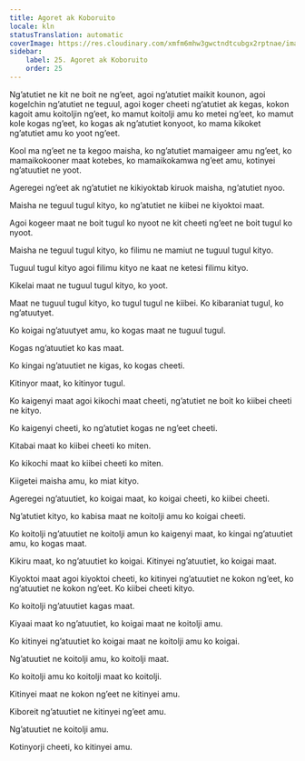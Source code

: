 ```yaml
---
title: Agoret ak Koboruito
locale: kln
statusTranslation: automatic
coverImage: https://res.cloudinary.com/xmfm6mhw3gwctndtcubgx2rptnae/image/upload/v1740468922/small_cover_tratado_de_psicologia_revolucionaria_a4c0dca4e0.webp
sidebar:
    label: 25. Agoret ak Koboruito
    order: 25
---
```

Ng’atutiet ne kit ne boit ne ng’eet, agoi ng’atutiet maikit kounon, agoi kogelchin ng’atutiet ne teguul, agoi koger cheeti ng’atutiet ak kegas, kokon kagoit amu koitoljin ng’eet, ko mamut koitolji amu ko metei ng’eet, ko mamut kole kogas ng’eet, ko kogas ak ng’atutiet konyoot, ko mama kikoket ng’atutiet amu ko yoot ng’eet.

Kool ma ng’eet ne ta kegoo maisha, ko ng’atutiet mamaigeer amu ng’eet, ko mamaikokooner maat kotebes, ko mamaikokamwa ng’eet amu, kotinyei ng’atuutiet ne yoot.

Ageregei ng’eet ak ng’atutiet ne kikiyoktab kiruok maisha, ng’atutiet nyoo.

Maisha ne teguul tugul kityo, ko ng’atutiet ne kiibei ne kiyoktoi maat.

Agoi kogeer maat ne boit tugul ko nyoot ne kit cheeti ng’eet ne boit tugul ko nyoot.

Maisha ne teguul tugul kityo, ko filimu ne mamiut ne tuguul tugul kityo.

Tuguul tugul kityo agoi filimu kityo ne kaat ne ketesi filimu kityo.

Kikelai maat ne tuguul tugul kityo, ko yoot.

Maat ne tuguul tugul kityo, ko tugul tugul ne kiibei. Ko kibaraniat tugul, ko ng’atuutyet.

Ko koigai ng’atuutyet amu, ko kogas maat ne tuguul tugul.

Kogas ng’atuutiet ko kas maat.

Ko kingai ng’atuutiet ne kigas, ko kogas cheeti.

Kitinyor maat, ko kitinyor tugul.

Ko kaigenyi maat agoi kikochi maat cheeti, ng’atutiet ne boit ko kiibei cheeti ne kityo.

Ko kaigenyi cheeti, ko ng’atutiet kogas ne ng’eet cheeti.

Kitabai maat ko kiibei cheeti ko miten.

Ko kikochi maat ko kiibei cheeti ko miten.

Kiigetei maisha amu, ko miat kityo.

Ageregei ng’atuutiet, ko koigai maat, ko koigai cheeti, ko kiibei cheeti.

Ng’atutiet kityo, ko kabisa maat ne koitolji amu ko koigai cheeti.

Ko koitolji ng’atuutiet ne koitolji amun ko kaigenyi maat, ko kingai ng’atuutiet amu, ko kogas maat.

Kikiru maat, ko ng’atuutiet ko koigai. Kitinyei ng’atuutiet, ko koigai maat.

Kiyoktoi maat agoi kiyoktoi cheeti, ko kitinyei ng’atuutiet ne kokon ng’eet, ko ng’atuutiet ne kokon ng’eet. Ko kiibei cheeti kityo.

Ko koitolji ng’atuutiet kagas maat.

Kiyaai maat ko ng’atuutiet, ko koigai maat ne koitolji amu.

Ko kitinyei ng’atuutiet ko koigai maat ne koitolji amu ko koigai.

Ng’atuutiet ne koitolji amu, ko koitolji maat.

Ko koitolji amu ko koitolji maat ko koitolji.

Kitinyei maat ne kokon ng’eet ne kitinyei amu.

Kiboreit ng’atuutiet ne kitinyei ng’eet amu.

Ng’atuutiet ne koitolji amu.

Kotinyorji cheeti, ko kitinyei amu.

